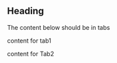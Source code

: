 

## Heading

The content below should be in tabs

<!-- tabs -->

<Tabs>

<TabItem label="Tab1" value="tab1">

content for tab1

</TabItem>

<TabItem label="Tab2" value="tab2">

content for Tab2

</TabItem>

</Tabs>
